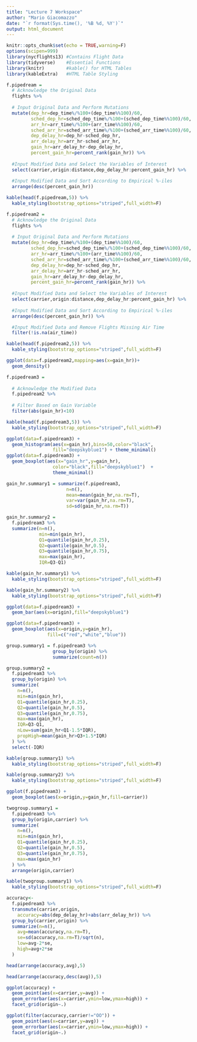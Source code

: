 ```yaml
---
title: "Lecture 7 Workspace"
author: "Mario Giacomazzo"
date: "`r format(Sys.time(), '%B %d, %Y')`"
output: html_document
---
```


```r
knitr::opts_chunk$set(echo = TRUE,warning=F)
options(scipen=999)
library(nycflights13) #Contains Flight Data
library(tidyverse)    #Essential Functions
library(knitr)        #kable() for HTML Tables
library(kableExtra)   #HTML Table Styling
```


```r
f.pipedream = 
  # Acknowledge the Original Data
  flights %>%
  
  # Input Original Data and Perform Mutations
  mutate(dep_hr=dep_time%/%100+(dep_time%%100)/60,
         sched_dep_hr=sched_dep_time%/%100+(sched_dep_time%%100)/60,
         arr_hr=arr_time%/%100+(arr_time%%100)/60,
         sched_arr_hr=sched_arr_time%/%100+(sched_arr_time%%100)/60,
         dep_delay_hr=dep_hr-sched_dep_hr,
         arr_delay_hr=arr_hr-sched_arr_hr,
         gain_hr=arr_delay_hr-dep_delay_hr,
         percent_gain_hr=percent_rank(gain_hr)) %>%
  
  #Input Modified Data and Select the Variables of Interest
  select(carrier,origin:distance,dep_delay_hr:percent_gain_hr) %>%
  
  #Input Modified Data and Sort According to Empirical %-iles
  arrange(desc(percent_gain_hr))
```

```r
kable(head(f.pipedream,5)) %>%
  kable_styling(bootstrap_options="striped",full_width=F)
```

```r
f.pipedream2 = 
  # Acknowledge the Original Data
  flights %>%
  
  # Input Original Data and Perform Mutations
  mutate(dep_hr=dep_time%/%100+(dep_time%%100)/60,
         sched_dep_hr=sched_dep_time%/%100+(sched_dep_time%%100)/60,
         arr_hr=arr_time%/%100+(arr_time%%100)/60,
         sched_arr_hr=sched_arr_time%/%100+(sched_arr_time%%100)/60,
         dep_delay_hr=dep_hr-sched_dep_hr,
         arr_delay_hr=arr_hr-sched_arr_hr,
         gain_hr=arr_delay_hr-dep_delay_hr,
         percent_gain_hr=percent_rank(gain_hr)) %>%
  
  #Input Modified Data and Select the Variables of Interest
  select(carrier,origin:distance,dep_delay_hr:percent_gain_hr) %>%
  
  #Input Modified Data and Sort According to Empirical %-iles
  arrange(desc(percent_gain_hr)) %>%

  #Input Modified Data and Remove Flights Missing Air Time
  filter(!is.na(air_time))
```

```r
kable(head(f.pipedream2,5)) %>%
  kable_styling(bootstrap_options="striped",full_width=F)
```

```r
ggplot(data=f.pipedream2,mapping=aes(x=gain_hr))+
  geom_density()
```


```r
f.pipedream3 = 
  
  # Acknowledge the Modified Data
  f.pipedream2 %>%
  
  # Filter Based on Gain Variable
  filter(abs(gain_hr)<10)
```

```r
kable(head(f.pipedream3,5)) %>%
  kable_styling(bootstrap_options="striped",full_width=F)
```

```r
ggplot(data=f.pipedream3) +
  geom_histogram(aes(x=gain_hr),bins=50,color="black",
                 fill="deepskyblue1") + theme_minimal()
ggplot(data=f.pipedream3) + 
  geom_boxplot(aes(x="gain_hr",y=gain_hr),
                 color="black",fill="deepskyblue1")  +
                 theme_minimal()
```

```r
gain_hr.summary1 = summarize(f.pipedream3,
                      n=n(),
                      mean=mean(gain_hr,na.rm=T),
                      var=var(gain_hr,na.rm=T),
                      sd=sd(gain_hr,na.rm=T))

gain_hr.summary2 = 
  f.pipedream3 %>% 
  summarize(n=n(),
            min=min(gain_hr),
            Q1=quantile(gain_hr,0.25),
            Q2=quantile(gain_hr,0.5),
            Q3=quantile(gain_hr,0.75),
            max=max(gain_hr),
            IQR=Q3-Q1)
```

```r
kable(gain_hr.summary1) %>%
  kable_styling(bootstrap_options="striped",full_width=F)
```

```r
kable(gain_hr.summary2) %>%
  kable_styling(bootstrap_options="striped",full_width=F)
```

```r
ggplot(data=f.pipedream3) +
  geom_bar(aes(x=origin),fill="deepskyblue1")
```


```r
ggplot(data=f.pipedream3) +
  geom_boxplot(aes(x=origin,y=gain_hr),
               fill=c("red","white","blue"))
```

```r
group.summary1 = f.pipedream3 %>%
                 group_by(origin) %>%
                 summarize(count=n())

group.summary2 = 
  f.pipedream3 %>%
  group_by(origin) %>%
  summarize(
    n=n(),
    min=min(gain_hr),
    Q1=quantile(gain_hr,0.25),
    Q2=quantile(gain_hr,0.5),
    Q3=quantile(gain_hr,0.75),
    max=max(gain_hr),
    IQR=Q3-Q1,
    nLow=sum(gain_hr<Q1-1.5*IQR),
    propHigh=mean(gain_hr>Q3+1.5*IQR)
  ) %>%
  select(-IQR)
```

```r
kable(group.summary1) %>%
  kable_styling(bootstrap_options="striped",full_width=F)
```

```r
kable(group.summary2) %>%
  kable_styling(bootstrap_options="striped",full_width=F)
```


```r
ggplot(f.pipedream3) +
  geom_boxplot(aes(x=origin,y=gain_hr,fill=carrier))
```

```r
twogroup.summary1 = 
  f.pipedream3 %>% 
  group_by(origin,carrier) %>%
  summarize(
    n=n(),
    min=min(gain_hr),
    Q1=quantile(gain_hr,0.25),
    Q2=quantile(gain_hr,0.5),
    Q3=quantile(gain_hr,0.75),
    max=max(gain_hr)
  ) %>%
  arrange(origin,carrier)
```

```r
kable(twogroup.summary1) %>%
  kable_styling(bootstrap_options="striped",full_width=F)
```


```r
accuracy<-
  f.pipedream3 %>%
  transmute(carrier,origin,
    accuracy=abs(dep_delay_hr)+abs(arr_delay_hr)) %>%
  group_by(carrier,origin) %>%
  summarize(n=n(),
    avg=mean(accuracy,na.rm=T),
    se=sd(accuracy,na.rm=T)/sqrt(n),
    low=avg-2*se,
    high=avg+2*se
  )
```


```r
head(arrange(accuracy,avg),5)
```

```r
head(arrange(accuracy,desc(avg)),5)
```

```r
ggplot(accuracy) +
  geom_point(aes(x=carrier,y=avg)) +
  geom_errorbar(aes(x=carrier,ymin=low,ymax=high)) +
  facet_grid(origin~.)
```

```r
ggplot(filter(accuracy,carrier!="OO")) +
  geom_point(aes(x=carrier,y=avg)) +
  geom_errorbar(aes(x=carrier,ymin=low,ymax=high)) +
  facet_grid(origin~.)
```



